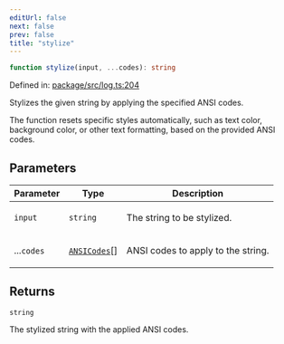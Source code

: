 ```yaml
---
editUrl: false
next: false
prev: false
title: "stylize"
---
```


```ts
function stylize(input, ...codes): string
```

Defined in: [package/src/log.ts:204](https://github.com/KingsBeCattz/uncmd/blob/bad6bae9d56c0bb79ede2176419790e96cc812b7/package/src/log.ts#L204)

Stylizes the given string by applying the specified ANSI codes.

The function resets specific styles automatically, such as text color, background color,
or other text formatting, based on the provided ANSI codes.

## Parameters

<table>
<thead>
<tr>
<th>Parameter</th>
<th>Type</th>
<th>Description</th>
</tr>
</thead>
<tbody>
<tr>
<td>

`input`

</td>
<td>

`string`

</td>
<td>

The string to be stylized.

</td>
</tr>
<tr>
<td>

...`codes`

</td>
<td>

[`ANSICodes`](/uncmd/reference/enumerations/ansicodes/)[]

</td>
<td>

ANSI codes to apply to the string.

</td>
</tr>
</tbody>
</table>

## Returns

`string`

The stylized string with the applied ANSI codes.
